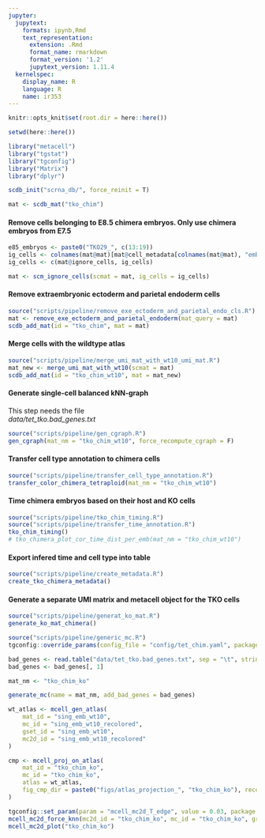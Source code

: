 ```yaml
---
jupyter:
  jupytext:
    formats: ipynb,Rmd
    text_representation:
      extension: .Rmd
      format_name: rmarkdown
      format_version: '1.2'
      jupytext_version: 1.11.4
  kernelspec:
    display_name: R
    language: R
    name: ir353
---
```


```r
knitr::opts_knit$set(root.dir = here::here())
```

```r
setwd(here::here())
```

```r
library("metacell")
library("tgstat")
library("tgconfig")
library("Matrix")
library("dplyr")
```

```r
scdb_init("scrna_db/", force_reinit = T)
```

```r
mat <- scdb_mat("tko_chim")
```

#### Remove cells belonging to E8.5 chimera embryos. Only use chimera embryos from E7.5

```r
e85_embryos <- paste0("TKO29_", c(13:19))
ig_cells <- colnames(mat@mat)[mat@cell_metadata[colnames(mat@mat), "embryo"] %in% e85_embryos]
ig_cells <- c(mat@ignore_cells, ig_cells)

mat <- scm_ignore_cells(scmat = mat, ig_cells = ig_cells)
```

#### Remove extraembryonic ectoderm and parietal endoderm cells

```r
source("scripts/pipeline/remove_exe_ectoderm_and_parietal_endo_cls.R")
mat <- remove_exe_ectoderm_and_parietal_endoderm(mat_query = mat)
scdb_add_mat(id = "tko_chim", mat = mat)
```

#### Merge cells with the wildtype atlas

```r
source("scripts/pipeline/merge_umi_mat_with_wt10_umi_mat.R")
mat_new <- merge_umi_mat_with_wt10(scmat = mat)
scdb_add_mat(id = "tko_chim_wt10", mat = mat_new)
```

#### Generate single-cell balanced kNN-graph
This step needs the file  
_data/tet_tko.bad_genes.txt_

```r
source("scripts/pipeline/gen_cgraph.R")
gen_cgraph(mat_nm = "tko_chim_wt10", force_recompute_cgraph = F)
```

#### Transfer cell type annotation to chimera cells

```r
source("scripts/pipeline/transfer_cell_type_annotation.R")
transfer_color_chimera_tetraploid(mat_nm = "tko_chim_wt10")
```

#### Time chimera embryos based on their host and KO cells

```r
source("scripts/pipeline/tko_chim_timing.R")
source("scripts/pipeline/transfer_time_annotation.R")
tko_chim_timing()
# tko_chimera_plot_cor_time_dist_per_emb(mat_nm = "tko_chim_wt10")
```

#### Export infered time and cell type into table

```r
source("scripts/pipeline/create_metadata.R")
create_tko_chimera_metadata()
```

#### Generate a separate UMI matrix and metacell object for the TKO cells

```r
source("scripts/pipeline/generat_ko_mat.R")
generate_ko_mat_chimera()
```

```r
source("scripts/pipeline/generic_mc.R")
tgconfig::override_params(config_file = "config/tet_chim.yaml", package = "metacell")

bad_genes <- read.table("data/tet_tko.bad_genes.txt", sep = "\t", stringsAsFactors = F)
bad_genes <- bad_genes[, 1]

mat_nm <- "tko_chim_ko"

generate_mc(name = mat_nm, add_bad_genes = bad_genes)
```

```r
wt_atlas <- mcell_gen_atlas(
    mat_id = "sing_emb_wt10",
    mc_id = "sing_emb_wt10_recolored",
    gset_id = "sing_emb_wt10",
    mc2d_id = "sing_emb_wt10_recolored"
)

cmp <- mcell_proj_on_atlas(
    mat_id = "tko_chim_ko",
    mc_id = "tko_chim_ko",
    atlas = wt_atlas,
    fig_cmp_dir = paste0("figs/atlas_projection_", "tko_chim_ko"), recolor_mc_id = "tko_chim_ko", ten2mars = F
)
```

```r
tgconfig::set_param(param = "mcell_mc2d_T_edge", value = 0.03, package = "metacell")
mcell_mc2d_force_knn(mc2d_id = "tko_chim_ko", mc_id = "tko_chim_ko", graph_id = "tko_chim_ko", graph_parametric = T, feats_gset = "tko_chim_ko")
mcell_mc2d_plot("tko_chim_ko")
```

```r

```
